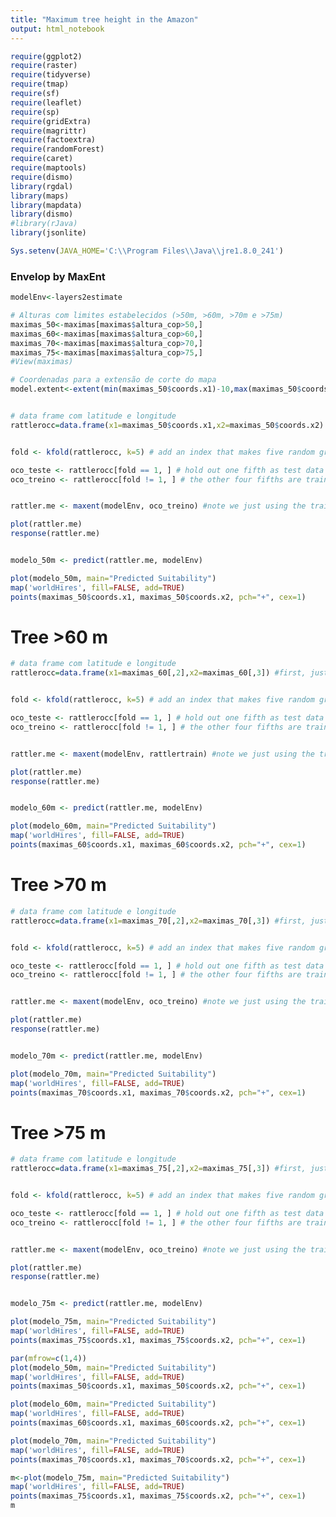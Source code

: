 ```yaml
---
title: "Maximum tree height in the Amazon"
output: html_notebook
---
```


```r
require(ggplot2)
require(raster)
require(tidyverse)
require(tmap)
require(sf)
require(leaflet)
require(sp)
require(gridExtra)
require(magrittr)
require(factoextra) 
require(randomForest)
require(caret)
require(maptools)
require(dismo)
library(rgdal)
library(maps)
library(mapdata)
library(dismo)  
#library(rJava)  
library(jsonlite)

Sys.setenv(JAVA_HOME='C:\\Program Files\\Java\\jre1.8.0_241')
```

### Envelop by MaxEnt

```r
modelEnv<-layers2estimate

# Alturas com limites estabelecidos (>50m, >60m, >70m e >75m)
maximas_50<-maximas[maximas$altura_cop>50,]
maximas_60<-maximas[maximas$altura_cop>60,]
maximas_70<-maximas[maximas$altura_cop>70,]
maximas_75<-maximas[maximas$altura_cop>75,]
#View(maximas)
```

```r

# Coordenadas para a extensão de corte do mapa
model.extent<-extent(min(maximas_50$coords.x1)-10,max(maximas_50$coords.x1)+10,min(maximas_50$coords.x2)-10,max(maximas_50$coords.x2)+10)


# data frame com latitude e longitude
rattlerocc=data.frame(x1=maximas_50$coords.x1,x2=maximas_50$coords.x2) #first, just make a data frame of latitudes and longitudes for the model


fold <- kfold(rattlerocc, k=5) # add an index that makes five random groups of observations

oco_teste <- rattlerocc[fold == 1, ] # hold out one fifth as test data
oco_treino <- rattlerocc[fold != 1, ] # the other four fifths are training data


rattler.me <- maxent(modelEnv, oco_treino) #note we just using the training data

plot(rattler.me)
response(rattler.me)


modelo_50m <- predict(rattler.me, modelEnv)

plot(modelo_50m, main="Predicted Suitability")
map('worldHires', fill=FALSE, add=TRUE)
points(maximas_50$coords.x1, maximas_50$coords.x2, pch="+", cex=1)


```

# Tree >60 m
```r

# data frame com latitude e longitude
rattlerocc=data.frame(x1=maximas_60[,2],x2=maximas_60[,3]) #first, just make a data frame of latitudes and longitudes for the model


fold <- kfold(rattlerocc, k=5) # add an index that makes five random groups of observations

oco_teste <- rattlerocc[fold == 1, ] # hold out one fifth as test data
oco_treino <- rattlerocc[fold != 1, ] # the other four fifths are training data


rattler.me <- maxent(modelEnv, rattlertrain) #note we just using the training data

plot(rattler.me)
response(rattler.me)


modelo_60m <- predict(rattler.me, modelEnv)

plot(modelo_60m, main="Predicted Suitability")
map('worldHires', fill=FALSE, add=TRUE)
points(maximas_60$coords.x1, maximas_60$coords.x2, pch="+", cex=1)


```

# Tree >70 m
```r

# data frame com latitude e longitude
rattlerocc=data.frame(x1=maximas_70[,2],x2=maximas_70[,3]) #first, just make a data frame of latitudes and longitudes for the model


fold <- kfold(rattlerocc, k=5) # add an index that makes five random groups of observations

oco_teste <- rattlerocc[fold == 1, ] # hold out one fifth as test data
oco_treino <- rattlerocc[fold != 1, ] # the other four fifths are training data


rattler.me <- maxent(modelEnv, oco_treino) #note we just using the training data

plot(rattler.me)
response(rattler.me)


modelo_70m <- predict(rattler.me, modelEnv)

plot(modelo_70m, main="Predicted Suitability")
map('worldHires', fill=FALSE, add=TRUE)
points(maximas_70$coords.x1, maximas_70$coords.x2, pch="+", cex=1)


```

# Tree >75 m
```r

# data frame com latitude e longitude
rattlerocc=data.frame(x1=maximas_75[,2],x2=maximas_75[,3]) #first, just make a data frame of latitudes and longitudes for the model


fold <- kfold(rattlerocc, k=5) # add an index that makes five random groups of observations

oco_teste <- rattlerocc[fold == 1, ] # hold out one fifth as test data
oco_treino <- rattlerocc[fold != 1, ] # the other four fifths are training data


rattler.me <- maxent(modelEnv, oco_treino) #note we just using the training data

plot(rattler.me)
response(rattler.me)


modelo_75m <- predict(rattler.me, modelEnv)

plot(modelo_75m, main="Predicted Suitability")
map('worldHires', fill=FALSE, add=TRUE)
points(maximas_75$coords.x1, maximas_75$coords.x2, pch="+", cex=1)


```

```r
par(mfrow=c(1,4))
plot(modelo_50m, main="Predicted Suitability")
map('worldHires', fill=FALSE, add=TRUE)
points(maximas_50$coords.x1, maximas_50$coords.x2, pch="+", cex=1)

plot(modelo_60m, main="Predicted Suitability")
map('worldHires', fill=FALSE, add=TRUE)
points(maximas_60$coords.x1, maximas_60$coords.x2, pch="+", cex=1)

plot(modelo_70m, main="Predicted Suitability")
map('worldHires', fill=FALSE, add=TRUE)
points(maximas_70$coords.x1, maximas_70$coords.x2, pch="+", cex=1)

m<-plot(modelo_75m, main="Predicted Suitability")
map('worldHires', fill=FALSE, add=TRUE)
points(maximas_75$coords.x1, maximas_75$coords.x2, pch="+", cex=1)
m
```

